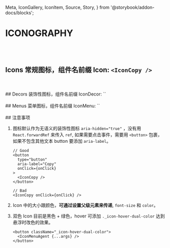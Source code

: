   Meta,
  IconGallery,
  IconItem,
  Source,
  Story,
} from '@storybook/addon-docs/blocks';




<Meta title="Iconography" />

# ICONOGRAPHY

<br />
<br />

## Icons 常规图标，组件名前缀 Icon: `<IconCopy />`

<IconGallery>
  <IconItem name="Copy">
    <IconCopy />
  </IconItem>
  <IconItem name="Dislike">
    <IconDislike />
  </IconItem>
  <IconItem name="ExternalLink">
    <IconExternalLink />
  </IconItem>
  <IconItem name="Like">
    <IconLike />
  </IconItem>
  <IconItem name="Loading">
    <IconLoading />
  </IconItem>
  <IconItem name="Plus">
    <IconPlus />
  </IconItem>
  <IconItem name="PlusCircle">
    <IconPlusCircle />
  </IconItem>
  <IconItem name="Setting">
    <IconSetting />
  </IconItem>
  <IconItem name="Sync">
    <IconSync />
  </IconItem>
</IconGallery>

<br />
<br />
## Decors 装饰性图标，组件名前缀 IconDecor: `<IconDecorHot />`

<IconGallery>
  <IconItem name="Hot">
    <IconDecorHot />
  </IconItem>
  <IconItem name="Make">
    <IconDecorMake />
  </IconItem>
</IconGallery>

<br />
<br />
## Menus 菜单图标，组件名前缀 IconMenu: `<IconMenuAgent />`

<IconGallery>
  <IconItem name="Agent">
    <IconMenuAgent className="_icon-hover-dual-color" />
  </IconItem>
  <IconItem name="Credential">
    <IconMenuCredential className="_icon-hover-dual-color" />
  </IconItem>
  <IconItem name="Dashboard">
    <IconMenuDashboard className="_icon-hover-dual-color" />
  </IconItem>
  <IconItem name="Home">
    <IconMenuHome className="_icon-hover-dual-color" />
  </IconItem>
  <IconItem name="Integration">
    <IconMenuIntegration className="_icon-hover-dual-color" />
  </IconItem>
  <IconItem name="Log">
    <IconMenuLog className="_icon-hover-dual-color" />
  </IconItem>
  <IconItem name="Plan">
    <IconMenuPlan className="_icon-hover-dual-color" />
  </IconItem>
  <IconItem name="Template">
    <IconMenuTemplate className="_icon-hover-dual-color" />
  </IconItem>
  <IconItem name="Workflow">
    <IconMenuWorkflow className="_icon-hover-dual-color" />
  </IconItem>
</IconGallery>

<br />
<br />
## 注意事项

1. 图标默认作为无语义的装饰性图标 `aria-hidden="true"` ，没有用 `React.forwardRef` 来传入 `ref`, 如果需要点击事件，需要用 `<button>` 包裹，如果不包含其他文本 button 要添加 `aria-label`。

   ```tsx
   // Good
   <button
     type="button"
     aria-label="Copy"
     onClick={onClick}
   >
     <IconCopy />
   </button>

   // Bad
   <IconCopy onClick={onClick} />
   ```

2. Icon 中的大小跟颜色，**可通过设置父级元素来传递**, `font-size` 和 `color`。
3. 双色 Icon 目前是黑色 + 绿色，hover 可添加 `._icon-hover-dual-color` 达到悬浮时改色的效果。

   ```tsx
   <button className="_icon-hover-dual-color">
     <IconMenuAgent {...args} />
   </button>
   ```

```

```
